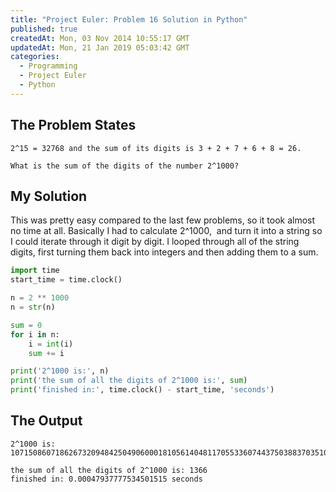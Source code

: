 ```yaml
---
title: "Project Euler: Problem 16 Solution in Python"
published: true
createdAt: Mon, 03 Nov 2014 10:55:17 GMT
updatedAt: Mon, 21 Jan 2019 05:03:42 GMT
categories:
  - Programming
  - Project Euler
  - Python
---
```


## The Problem States

```text
2^15 = 32768 and the sum of its digits is 3 + 2 + 7 + 6 + 8 = 26.

What is the sum of the digits of the number 2^1000?
```

## My Solution

This was pretty easy compared to the last few problems, so it took almost no time at all. Basically I had to
calculate 2^1000,  and turn it into a string so I could iterate through it digit by digit. I looped through all of
the string digits, first turning them back into integers and then adding them to a sum.

```python
import time
start_time = time.clock()

n = 2 ** 1000
n = str(n)

sum = 0
for i in n:
    i = int(i)
    sum += i

print('2^1000 is:', n)
print('the sum of all the digits of 2^1000 is:', sum)
print('finished in:', time.clock() - start_time, 'seconds')
```

## The Output

```text
2^1000 is: 10715086071862673209484250490600018105614048117055336074437503883703510511249361224931983788156958581275946729175531468251871452856923140435984577574698574803934567774824230985421074605062371141877954182153046474983581941267398767559165543946077062914571196477686542167660429831652624386837205668069376

the sum of all the digits of 2^1000 is: 1366
finished in: 0.00047937777534501515 seconds
```
